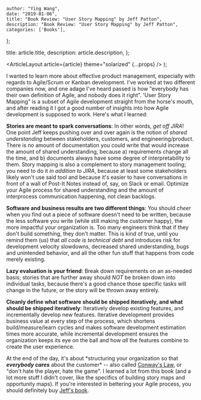 
    author: "Ying Wang",
    date: "2019-01-06",
    title: "Book Review: "User Story Mapping" by Jeff Patton",
    description: "Book Review: "User Story Mapping" by Jeff Patton",
    categories: ['Books'],
};

  title: article.title,
  description: article.description,
};

  <ArticleLayout article={article} theme="solarized" {...props} />
);

I wanted to learn more about effective product management, especially with
regards to Agile/Scrum or Kanban development. I've worked at two different
companies now, and one adage I've heard passed is how "everybody has their own
definition of Agile, and nobody does it right". 'User Story Mapping" is a subset
of Agile development straight from the horse's mouth, and after reading it I got
a good number of insights into how Agile development is supposed to work. Here's
what I learned:

**Stories are meant to spark conversations**: In other words, _get off JIRA_!
One point Jeff keeps pushing over and over again is the notion of _shared
understanding_ between stakeholders, customers, and engineering/product. There
is no amount of documentation you could write that would increase the amount of
shared understanding, because a) requirements change all the time, and b)
documents always have some degree of interpretability to them. Story mapping is
also a complement to story management tooling; you need to do it _in addition to
JIRA_, because at least some stakeholders likely won't use said tool and because
it's easier to have conversations in front of a wall of Post-It Notes instead
of, say, on Slack or email. Optimize your Agile process for shared
understanding and the amount of interprocess communication happening, not clean
backlogs.

**Software and business results are two different things**: You should _cheer_
when you find out a piece of software doesn't need to be written, because the
less software you write (while still making the customer happy), the more
impactful your organization is. Too many engineers think that if they don't
build something, they don't matter. This is kind of true, until you remind them
(us) that _all code is technical debt_ and introduces risk for development
velocity slowdowns, decreased shared understanding, bugs and unintended
behavior, and all the other fun stuff that happens from code merely existing.

**Lazy evaluation is your friend**: Break down requirements on an as-needed
basis; stories that are further away should _NOT_ be broken down into individual
tasks, because there's a good chance those specific tasks will change in the
future, or the story will be thrown away entirely.

**Cleanly define what software should be shipped iteratively, and what should be
shipped iteratively**: Iteratively develop existing features, and incrementally
develop new features. Iterative development provides business value at every
step of the process, which shortens build/measure/learn cycles and makes
software development estimation times more accurate, while incremental
development ensures the organization keeps its eye on the ball and how _all_ the
features combine to create the user experience.

At the end of the day, it's about \*structuring your organization so that
**_everybody cares_** about the customer\* -- also called [Conway's
Law](https://en.wikipedia.org/wiki/Conway%27s_law), or "don't hate the player,
hate the game". I learned a lot from this book (and a lot more stuff I didn't
cover, like the specifics of building story maps and opportunity maps). If
you're interested in bettering your Agile process, you should definitely buy
[Jeff's
book](https://smile.amazon.com/User-Story-Mapping-Discover-Product/dp/1491904909?sa-no-redirect=1).
